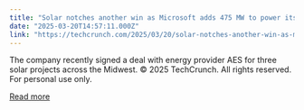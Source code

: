 ```yaml
---
title: "Solar notches another win as Microsoft adds 475 MW to power its AI data centers"
date: "2025-03-20T14:57:11.000Z"
link: "https://techcrunch.com/2025/03/20/solar-notches-another-win-as-microsoft-adds-475-mw-to-power-its-ai-data-centers/"
---
```


The company recently signed a deal with energy provider AES for three solar projects across the Midwest.
© 2025 TechCrunch. All rights reserved. For personal use only.


[Read more](https://techcrunch.com/2025/03/20/solar-notches-another-win-as-microsoft-adds-475-mw-to-power-its-ai-data-centers/)

